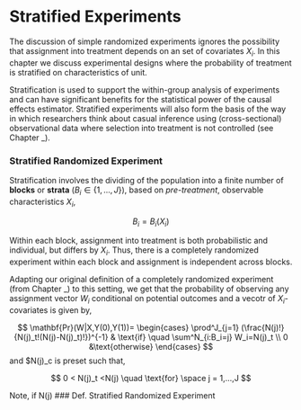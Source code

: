 # Stratified Experiments {#sec-stratified}

The discussion of simple randomized experiments ignores the possibility that assignment into treatment depends on an set of covariates $X_i$. In this chapter we discuss experimental designs where the probability of treatment is stratified on characteristics of unit.  

Stratification is used to support the within-group analysis of experiments and can have significant benefits for the statistical power of the causal effects estimator. Stratified experiments will also form the basis of the way in which researchers think about casual inference using (cross-sectional) observational data where selection into treatment is not controlled (see Chapter _).

### Stratified Randomized Experiment

Stratification involves the dividing of the population into a finite number of **blocks** or **strata** ($B_i \in \{1,...,J\}$), based on *pre-treatment*, observable characteristics $X_i$,

$$
B_i = B_i(X_i)
$$ 

Within each block, assignment into treatment is both probabilistic and individual, but differs by $X_i$. Thus, there is a completely randomized experiment within each block and assignment is independent across blocks.

Adapting our original definition of a completely randomized experiment (from Chapter _) to this setting, we get that the probability of observing any assignment vector $W_i$ conditional on potential outcomes and a vecotr of $X_i$-covariates is given by, 

$$
\mathbf{Pr}(W|X,Y(0),Y(1))=
\begin{cases}
\prod^J_{j=1} (\frac{N(j)!}{N(j)_t!(N(j)-N(j)_t)!})^{-1} & \text{if} \quad \sum^N_{i:B_i=j} W_i=N(j)_t \\
                    0 &\text{otherwise}
\end{cases}
$$ 
and \$N(j)\_c is preset such that, 

$$
0 < N(j)_t <N(j) \quad \text{for} \space j = 1,...,J
$$

Note, if N(j)
### Def. Stratified Randomized Experiment



